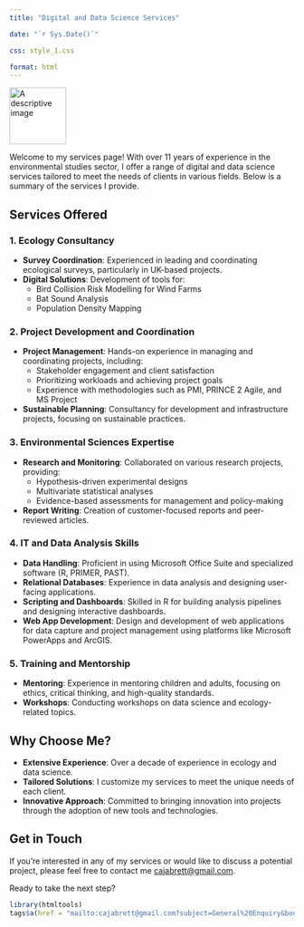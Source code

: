 ---
title: "Digital and Data Science Services"

date: "`r Sys.Date()`"

css: style_1.css

format: html
---

<div style="display: flex; align-items: flex-start;">
  <img src="https://avatars.githubusercontent.com/u/121182857?s=100&u=ebce23e4e42ba4b4816a8e62594fe0319c4655b7&v=4" alt="A descriptive image" style="width: 100px; height: auto; margin-right: 20px;">
  <div style="flex: 1;">
  </div>
</div>

Welcome to my services page! With over 11 years of experience in the environmental studies sector, I offer a range of digital and data science services tailored to meet the needs of clients in various fields. Below is a summary of the services I provide.

## Services Offered

### 1. Ecology Consultancy

-   **Survey Coordination**: Experienced in leading and coordinating ecological surveys, particularly in UK-based projects.
-   **Digital Solutions**: Development of tools for:
    -   Bird Collision Risk Modelling for Wind Farms
    -   Bat Sound Analysis
    -   Population Density Mapping

### 2. Project Development and Coordination

-   **Project Management**: Hands-on experience in managing and coordinating projects, including:
    -   Stakeholder engagement and client satisfaction
    -   Prioritizing workloads and achieving project goals
    -   Experience with methodologies such as PMI, PRINCE 2 Agile, and MS Project
-   **Sustainable Planning**: Consultancy for development and infrastructure projects, focusing on sustainable practices.

### 3. Environmental Sciences Expertise

-   **Research and Monitoring**: Collaborated on various research projects, providing:
    -   Hypothesis-driven experimental designs
    -   Multivariate statistical analyses
    -   Evidence-based assessments for management and policy-making
-   **Report Writing**: Creation of customer-focused reports and peer-reviewed articles.

### 4. IT and Data Analysis Skills

-   **Data Handling**: Proficient in using Microsoft Office Suite and specialized software (R, PRIMER, PAST).
-   **Relational Databases**: Experience in data analysis and designing user-facing applications.
-   **Scripting and Dashboards**: Skilled in R for building analysis pipelines and designing interactive dashboards.
-   **Web App Development**: Design and development of web applications for data capture and project management using platforms like Microsoft PowerApps and ArcGIS.

### 5. Training and Mentorship

-   **Mentoring**: Experience in mentoring children and adults, focusing on ethics, critical thinking, and high-quality standards.
-   **Workshops**: Conducting workshops on data science and ecology-related topics.

## Why Choose Me?

-   **Extensive Experience**: Over a decade of experience in ecology and data science.
-   **Tailored Solutions**: I customize my services to meet the unique needs of each client.
-   **Innovative Approach**: Committed to bringing innovation into projects through the adoption of new tools and technologies.

## Get in Touch

If you're interested in any of my services or would like to discuss a potential project, please feel free to contact me [cajabrett\@gmail.com](mailto:your-email@example.com).

Ready to take the next step?

```{r, echo=FALSE}
library(htmltools)
tags$a(href = "mailto:cajabrett@gmail.com?subject=General%20Enquiry&body=Hi%20Carlos,%0A%0AI%20have%20the%20following%20query:", class = "btn btn-primary", "Get Started")

```
